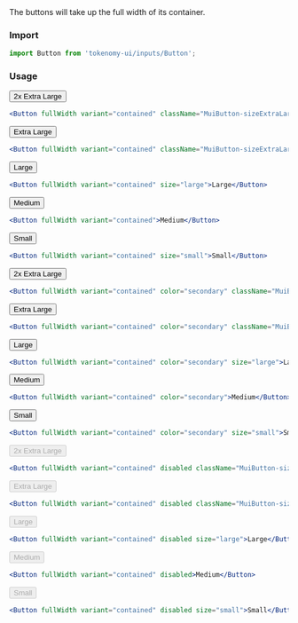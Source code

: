 
<Title>Fullwidth Button</Title>
<Subtitle>
  The buttons will take up the full width of its container.
</Subtitle>

### Import

```jsx
import Button from 'tokenomy-ui/inputs/Button';
```

### Usage

<TabsState initial="primary">
  <div id="primary" title="Primary"><div>
<Button fullWidth variant="contained" className="MuiButton-sizeExtraLarge2x" style={{ marginTop: 20 }}>2x Extra Large</Button>

```jsx
<Button fullWidth variant="contained" className="MuiButton-sizeExtraLarge2x">2x Extra Large</Button>
```
<Button fullWidth variant="contained" className="MuiButton-sizeExtraLarge">Extra Large</Button>

```jsx
<Button fullWidth variant="contained" className="MuiButton-sizeExtraLarge">Extra Large</Button>
```
<Button fullWidth variant="contained" size="large">Large</Button>

```jsx
<Button fullWidth variant="contained" size="large">Large</Button>
```
<Button fullWidth variant="contained">Medium</Button>

```jsx
<Button fullWidth variant="contained">Medium</Button>
```
<Button fullWidth variant="contained" size="small">Small</Button>

```jsx
<Button fullWidth variant="contained" size="small">Small</Button>
```

  </div></div>
  <div id="secondary" title="Secondary"><div>
<Button fullWidth variant="contained" color="secondary" className="MuiButton-sizeExtraLarge2x" style={{ marginTop: 20 }}>2x Extra Large</Button>

```jsx
<Button fullWidth variant="contained" color="secondary" className="MuiButton-sizeExtraLarge2x">2x Extra Large</Button>
```
<Button fullWidth variant="contained" color="secondary" className="MuiButton-sizeExtraLarge">Extra Large</Button>

```jsx
<Button fullWidth variant="contained" color="secondary" className="MuiButton-sizeExtraLarge">Extra Large</Button>
```
<Button fullWidth variant="contained" color="secondary" size="large">Large</Button>

```jsx
<Button fullWidth variant="contained" color="secondary" size="large">Large</Button>
```
<Button fullWidth variant="contained" color="secondary">Medium</Button>

```jsx
<Button fullWidth variant="contained" color="secondary">Medium</Button>
```
<Button fullWidth variant="contained" color="secondary" size="small">Small</Button>

```jsx
<Button fullWidth variant="contained" color="secondary" size="small">Small</Button>
```

  </div></div>
  <div id="disabled" title="Disabled"><div>
  <Button fullWidth variant="contained" disabled className="MuiButton-sizeExtraLarge2x" style={{ marginTop: 20 }}>2x Extra Large</Button>

```jsx
<Button fullWidth variant="contained" disabled className="MuiButton-sizeExtraLarge2x">2x Extra Large</Button>
```
<Button fullWidth variant="contained" disabled className="MuiButton-sizeExtraLarge">Extra Large</Button>

```jsx
<Button fullWidth variant="contained" disabled className="MuiButton-sizeExtraLarge">Extra Large</Button>
```
<Button fullWidth variant="contained" disabled size="large">Large</Button>

```jsx
<Button fullWidth variant="contained" disabled size="large">Large</Button>
```
<Button fullWidth variant="contained" disabled>Medium</Button>

```jsx
<Button fullWidth variant="contained" disabled>Medium</Button>
```
<Button fullWidth variant="contained" disabled size="small">Small</Button>

```jsx
<Button fullWidth variant="contained" disabled size="small">Small</Button>
```

  </div></div>

</TabsState>
